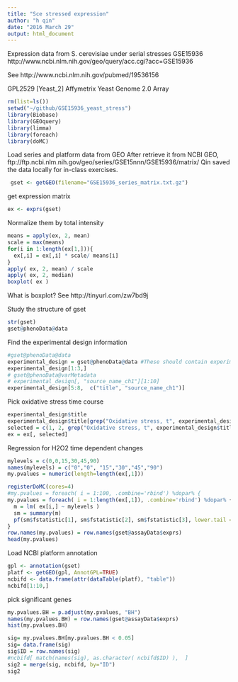 ```yaml
---
title: "Sce stressed expression" 
author: "h qin"
date: "2016 March 29"
output: html_document
---
```


Expression data from S. cerevisiae under serial stresses
GSE15936
http://www.ncbi.nlm.nih.gov/geo/query/acc.cgi?acc=GSE15936

See http://www.ncbi.nlm.nih.gov/pubmed/19536156

GPL2529	[Yeast_2] Affymetrix Yeast Genome 2.0 Array

```r
rm(list=ls())
setwd("~/github/GSE15936_yeast_stress")
library(Biobase)
library(GEOquery)
library(limma)
library(foreach)
library(doMC)
```

Load series and platform data from GEO
After retrieve it from NCBI GEO, ftp://ftp.ncbi.nlm.nih.gov/geo/series/GSE15nnn/GSE15936/matrix/
Qin saved the data locally for in-class exercises. 

```r
 gset <- getGEO(filename="GSE15936_series_matrix.txt.gz")
```

get expression matrix
```r
ex <- exprs(gset)
```

Normalize them by total intensity
```r
means = apply(ex, 2, mean)
scale = max(means)
for(i in 1:length(ex[1,])){
  ex[,i] = ex[,i] * scale/ means[i]
}
apply( ex, 2, mean) / scale
apply( ex, 2, median) 
boxplot( ex )
```
What is boxplot? See http://tinyurl.com/zw7bd9j

Study the structure of gset
```r
str(gset)
gset@phenoData@data
```

Find the experimental design information
```r
#gset@phenoData@data
experimental_design = gset@phenoData@data #These should contain experiment meta info
experimental_design[1:3,]
# gset@phenoData@varMetadata
# experimental_design[, "source_name_ch1"][1:10]
experimental_design[5:8,  c("title", "source_name_ch1")]
```

Pick oxidative stress time course
```r
experimental_design$title
experimental_design$title[grep("Oxidative stress, t", experimental_design$title)]
selected = c(1, 2, grep("Oxidative stress, t", experimental_design$title))
ex = ex[, selected]
```

Regression for H2O2 time dependent changes 
```r
mylevels = c(0,0,15,30,45,90)
names(mylevels) = c("0","0", "15","30","45","90")
my.pvalues = numeric(length=length(ex[,1]))

registerDoMC(cores=4)
#my.pvalues = foreach( i = 1:100, .combine='rbind') %dopar% {
my.pvalues = foreach( i = 1:length(ex[,1]), .combine='rbind') %dopar% {
  m = lm( ex[i,] ~ mylevels )
  sm = summary(m)
  pf(sm$fstatistic[1], sm$fstatistic[2], sm$fstatistic[3], lower.tail = FALSE)
}
row.names(my.pvalues) = row.names(gset@assayData$exprs)
head(my.pvalues)
```

Load NCBI platform annotation
```r
gpl <- annotation(gset)
platf <- getGEO(gpl, AnnotGPL=TRUE)
ncbifd <- data.frame(attr(dataTable(platf), "table"))
ncbifd[1:10,]
```

pick significant genes
```r
my.pvalues.BH = p.adjust(my.pvalues, "BH")
names(my.pvalues.BH) = row.names(gset@assayData$exprs)
hist(my.pvalues.BH)
```

```r
sig= my.pvalues.BH[my.pvalues.BH < 0.05]
sig= data.frame(sig)
sig$ID = row.names(sig)
#ncbifd[ match(names(sig), as.character( ncbifd$ID) ),  ]
sig2 = merge(sig, ncbifd, by="ID")
sig2
```

